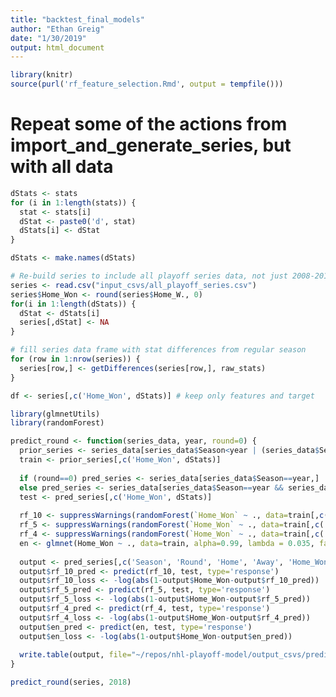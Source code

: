 ```yaml
---
title: "backtest_final_models"
author: "Ethan Greig"
date: "1/30/2019"
output: html_document
---
```


```r
library(knitr)
source(purl('rf_feature_selection.Rmd', output = tempfile()))
```

# Repeat some of the actions from import_and_generate_series, but with all data
```r
dStats <- stats
for (i in 1:length(stats)) {
  stat <- stats[i]
  dStat <- paste0('d', stat)
  dStats[i] <- dStat
}

dStats <- make.names(dStats)

# Re-build series to include all playoff series data, not just 2008-2017
series <- read.csv("input_csvs/all_playoff_series.csv")
series$Home_Won <- round(series$Home_W., 0)
for(i in 1:length(dStats)) {
  dStat <- dStats[i]
  series[,dStat] <- NA
}

# fill series data frame with stat differences from regular season
for (row in 1:nrow(series)) {
  series[row,] <- getDifferences(series[row,], raw_stats)
}

df <- series[,c('Home_Won', dStats)] # keep only features and target
```

```r
library(glmnetUtils)
library(randomForest)

predict_round <- function(series_data, year, round=0) {
  prior_series <- series_data[series_data$Season<year | (series_data$Season==year & series_data$Round<round),]
  train <- prior_series[,c('Home_Won', dStats)]
  
  if (round==0) pred_series <- series_data[series_data$Season==year,]
  else pred_series <- series_data[series_data$Season==year && series_data$Round==round,]
  test <- pred_series[,c('Home_Won', dStats)]
  
  rf_10 <- suppressWarnings(randomForest(`Home_Won` ~ ., data=train[,c('Home_Won', dStats_10)], ntree=250000, mtry=1, nodesize=62))
  rf_5 <- suppressWarnings(randomForest(`Home_Won` ~ ., data=train[,c('Home_Won', dStats_5)], ntree=250000, mtry=1, nodesize=60))
  rf_4 <- suppressWarnings(randomForest(`Home_Won` ~ ., data=train[,c('Home_Won', dStats_4)], ntree=250000, mtry=1, nodesize=45))
  en <- glmnet(Home_Won ~ ., data=train, alpha=0.99, lambda = 0.035, family='binomial')
  
  output <- pred_series[,c('Season', 'Round', 'Home', 'Away', 'Home_Won')]
  output$rf_10_pred <- predict(rf_10, test, type='response')
  output$rf_10_loss <- -log(abs(1-output$Home_Won-output$rf_10_pred))
  output$rf_5_pred <- predict(rf_5, test, type='response')
  output$rf_5_loss <- -log(abs(1-output$Home_Won-output$rf_5_pred))
  output$rf_4_pred <- predict(rf_4, test, type='response')
  output$rf_4_loss <- -log(abs(1-output$Home_Won-output$rf_4_pred))
  output$en_pred <- predict(en, test, type='response')
  output$en_loss <- -log(abs(1-output$Home_Won-output$en_pred))
  
  write.table(output, file="~/repos/nhl-playoff-model/output_csvs/predictions.csv", sep=',', col.names=NA)
}
```

```r
predict_round(series, 2018)
```